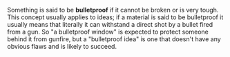 Something is said to be '''bulletproof''' if it cannot be broken or is very tough. This concept usually applies to ideas; if a material is said to be bulletproof it usually means that literally it can withstand a direct shot by a bullet fired from a gun. So "a bulletproof window" is expected to protect someone behind it from gunfire, but a "bulletproof idea" is one that doesn't have any obvious flaws and is likely to succeed.
 
{{move to Wiktionary}}